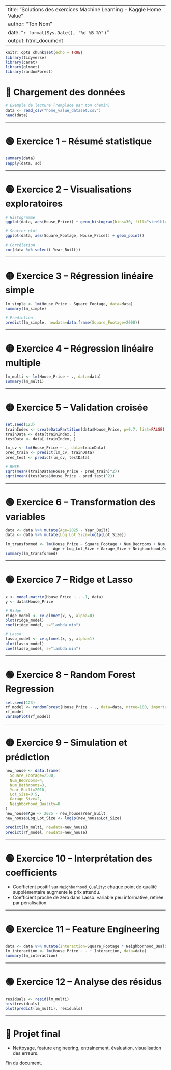 
---
title: "Solutions des exercices Machine Learning - Kaggle Home Value"
author: "Ton Nom"
date: "`r format(Sys.Date(), '%d %B %Y')`"
output: html_document
---

```r
knitr::opts_chunk$set(echo = TRUE)
library(tidyverse)
library(caret)
library(glmnet)
library(randomForest)
```

# 📘 Chargement des données

```r
# Exemple de lecture (remplace par ton chemin)
data <- read_csv("home_value_dataset.csv")
head(data)
```

---

# 🟢 Exercice 1 – Résumé statistique

```r
summary(data)
sapply(data, sd)
```

---

# 🟢 Exercice 2 – Visualisations exploratoires

```r
# Histogramme
ggplot(data, aes(House_Price)) + geom_histogram(bins=30, fill="steelblue")

# Scatter plot
ggplot(data, aes(Square_Footage, House_Price)) + geom_point()

# Corrélation
cor(data %>% select(-Year_Built))
```

---

# 🟡 Exercice 3 – Régression linéaire simple

```r
lm_simple <- lm(House_Price ~ Square_Footage, data=data)
summary(lm_simple)

# Prédiction
predict(lm_simple, newdata=data.frame(Square_Footage=2000))
```

---

# 🟡 Exercice 4 – Régression linéaire multiple

```r
lm_multi <- lm(House_Price ~ ., data=data)
summary(lm_multi)
```

---

# 🟡 Exercice 5 – Validation croisée

```r
set.seed(123)
trainIndex <- createDataPartition(data$House_Price, p=0.7, list=FALSE)
trainData <- data[trainIndex, ]
testData <- data[-trainIndex, ]

lm_cv <- lm(House_Price ~ ., data=trainData)
pred_train <- predict(lm_cv, trainData)
pred_test <- predict(lm_cv, testData)

# RMSE
sqrt(mean((trainData$House_Price - pred_train)^2))
sqrt(mean((testData$House_Price - pred_test)^2))
```

---

# 🟢 Exercice 6 – Transformation des variables

```r
data <- data %>% mutate(Age=2025 - Year_Built)
data <- data %>% mutate(Log_Lot_Size=log1p(Lot_Size))

lm_transformed <- lm(House_Price ~ Square_Footage + Num_Bedrooms + Num_Bathrooms +
                     Age + Log_Lot_Size + Garage_Size + Neighborhood_Quality, data=data)
summary(lm_transformed)
```

---

# 🟢 Exercice 7 – Ridge et Lasso

```r
x <- model.matrix(House_Price ~ . -1, data)
y <- data$House_Price

# Ridge
ridge_model <- cv.glmnet(x, y, alpha=0)
plot(ridge_model)
coef(ridge_model, s="lambda.min")

# Lasso
lasso_model <- cv.glmnet(x, y, alpha=1)
plot(lasso_model)
coef(lasso_model, s="lambda.min")
```

---

# 🟢 Exercice 8 – Random Forest Regression

```r
set.seed(123)
rf_model <- randomForest(House_Price ~ ., data=data, ntree=100, importance=TRUE)
rf_model
varImpPlot(rf_model)
```

---

# 🟡 Exercice 9 – Simulation et prédiction

```r
new_house <- data.frame(
  Square_Footage=2500,
  Num_Bedrooms=4,
  Num_Bathrooms=3,
  Year_Built=2010,
  Lot_Size=0.5,
  Garage_Size=2,
  Neighborhood_Quality=8
)
new_house$Age <- 2025 - new_house$Year_Built
new_house$Log_Lot_Size <- log1p(new_house$Lot_Size)

predict(lm_multi, newdata=new_house)
predict(rf_model, newdata=new_house)
```

---

# 🟢 Exercice 10 – Interprétation des coefficients

- Coefficient positif sur `Neighborhood_Quality`: chaque point de qualité supplémentaire augmente le prix attendu.
- Coefficient proche de zéro dans Lasso: variable peu informative, retirée par pénalisation.

---

# 🟢 Exercice 11 – Feature Engineering

```r
data <- data %>% mutate(Interaction=Square_Footage * Neighborhood_Quality)
lm_interaction <- lm(House_Price ~ . + Interaction, data=data)
summary(lm_interaction)
```

---

# 🟢 Exercice 12 – Analyse des résidus

```r
residuals <- resid(lm_multi)
hist(residuals)
plot(predict(lm_multi), residuals)
```

---

# 🌟 Projet final

- Nettoyage, feature engineering, entraînement, évaluation, visualisation des erreurs.

Fin du document.
